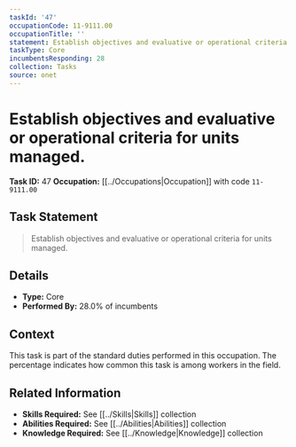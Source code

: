 ```yaml
---
taskId: '47'
occupationCode: 11-9111.00
occupationTitle: ''
statement: Establish objectives and evaluative or operational criteria for units managed.
taskType: Core
incumbentsResponding: 28
collection: Tasks
source: onet
---
```

# Establish objectives and evaluative or operational criteria for units managed.

**Task ID:** 47
**Occupation:** [[../Occupations|Occupation]] with code `11-9111.00`

## Task Statement

> Establish objectives and evaluative or operational criteria for units managed.

## Details

- **Type:** Core
- **Performed By:** 28.0% of incumbents

## Context

This task is part of the standard duties performed in this occupation. The percentage indicates how common this task is among workers in the field.

## Related Information

- **Skills Required:** See [[../Skills|Skills]] collection
- **Abilities Required:** See [[../Abilities|Abilities]] collection
- **Knowledge Required:** See [[../Knowledge|Knowledge]] collection
